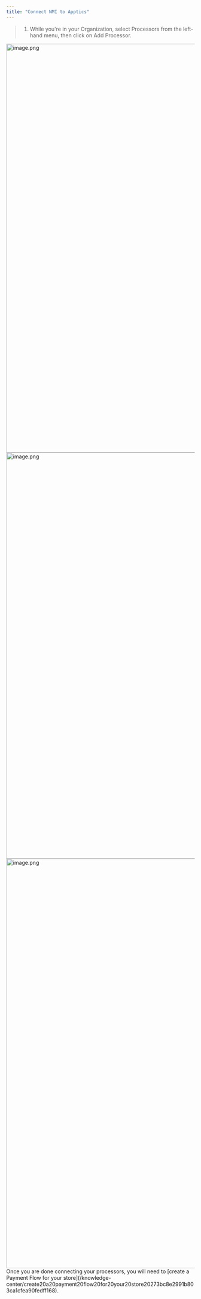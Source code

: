 ```yaml
---
title: "Connect NMI to Apptics"
---
```


> 1. While you're in your Organization, select Processors from the left-hand menu, then click on Add Processor.

<Steps>
  <Step title="While you're in your Organization, select Processors from the left-hand menu, then click on Add Processor.">
    <img
      src="https://mintcdn.com/tagadapay/1yBQH95EwXSsN9Sb/assets/knowledge-center/payments/image-19acb129.png?fit=max&auto=format&n=1yBQH95EwXSsN9Sb&q=85&s=3fd99eda548aaf834563a7f561126002"
      alt="image.png"
      data-og-width="1919"
      width="1919"
      data-og-height="1089"
      height="1089"
      data-path="assets/knowledge-center/payments/image-19acb129.png"
      data-optimize="true"
      data-opv="2"
      srcset="https://mintcdn.com/tagadapay/1yBQH95EwXSsN9Sb/assets/knowledge-center/payments/image-19acb129.png?w=280&fit=max&auto=format&n=1yBQH95EwXSsN9Sb&q=85&s=80fd3879641758fbe1bfa73ade8797c1 280w, https://mintcdn.com/tagadapay/1yBQH95EwXSsN9Sb/assets/knowledge-center/payments/image-19acb129.png?w=560&fit=max&auto=format&n=1yBQH95EwXSsN9Sb&q=85&s=02f38774039c5d814e1b366896da778e 560w, https://mintcdn.com/tagadapay/1yBQH95EwXSsN9Sb/assets/knowledge-center/payments/image-19acb129.png?w=840&fit=max&auto=format&n=1yBQH95EwXSsN9Sb&q=85&s=b6c84bc31e1e5eca3a25d1fb15e33862 840w, https://mintcdn.com/tagadapay/1yBQH95EwXSsN9Sb/assets/knowledge-center/payments/image-19acb129.png?w=1100&fit=max&auto=format&n=1yBQH95EwXSsN9Sb&q=85&s=a26cd2fd39b7c6f1c8ed6e94e9028527 1100w, https://mintcdn.com/tagadapay/1yBQH95EwXSsN9Sb/assets/knowledge-center/payments/image-19acb129.png?w=1650&fit=max&auto=format&n=1yBQH95EwXSsN9Sb&q=85&s=c9c6e5fbd9a816a6c042c4f4bf0b444a 1650w, https://mintcdn.com/tagadapay/1yBQH95EwXSsN9Sb/assets/knowledge-center/payments/image-19acb129.png?w=2500&fit=max&auto=format&n=1yBQH95EwXSsN9Sb&q=85&s=4c611abd1f8968dec726fb505cfbc5b9 2500w"
    />
  </Step>
  <Step title="Select NMI.">
    <img
      src="https://mintcdn.com/tagadapay/1yBQH95EwXSsN9Sb/assets/knowledge-center/payments/image-1-5d81075c.png?fit=max&auto=format&n=1yBQH95EwXSsN9Sb&q=85&s=8206e0d1566879c903b9c306830f411c"
      alt="image.png"
      data-og-width="1919"
      width="1919"
      data-og-height="1082"
      height="1082"
      data-path="assets/knowledge-center/payments/image-1-5d81075c.png"
      data-optimize="true"
      data-opv="2"
      srcset="https://mintcdn.com/tagadapay/1yBQH95EwXSsN9Sb/assets/knowledge-center/payments/image-1-5d81075c.png?w=280&fit=max&auto=format&n=1yBQH95EwXSsN9Sb&q=85&s=ad5864dca97d8d93f255e701530479d2 280w, https://mintcdn.com/tagadapay/1yBQH95EwXSsN9Sb/assets/knowledge-center/payments/image-1-5d81075c.png?w=560&fit=max&auto=format&n=1yBQH95EwXSsN9Sb&q=85&s=016ad06fc2cb0f21c785b8ad1fdb3e3c 560w, https://mintcdn.com/tagadapay/1yBQH95EwXSsN9Sb/assets/knowledge-center/payments/image-1-5d81075c.png?w=840&fit=max&auto=format&n=1yBQH95EwXSsN9Sb&q=85&s=eea374b6ef711e3e661ef8274435ddd1 840w, https://mintcdn.com/tagadapay/1yBQH95EwXSsN9Sb/assets/knowledge-center/payments/image-1-5d81075c.png?w=1100&fit=max&auto=format&n=1yBQH95EwXSsN9Sb&q=85&s=42c94a40695892ea4f54ec5f6868c5e8 1100w, https://mintcdn.com/tagadapay/1yBQH95EwXSsN9Sb/assets/knowledge-center/payments/image-1-5d81075c.png?w=1650&fit=max&auto=format&n=1yBQH95EwXSsN9Sb&q=85&s=c0dc5885b205e4ff9c74e65379225da3 1650w, https://mintcdn.com/tagadapay/1yBQH95EwXSsN9Sb/assets/knowledge-center/payments/image-1-5d81075c.png?w=2500&fit=max&auto=format&n=1yBQH95EwXSsN9Sb&q=85&s=095ab753e8770c7ad7fd85a6de23cf2b 2500w"
    />
  </Step>
  <Step title="A pop up menu will appear, requesting you to fill out the needed information and to connect your NMI account.">
    <img
      src="https://mintcdn.com/tagadapay/1yBQH95EwXSsN9Sb/assets/knowledge-center/payments/image-ac44ed47.png?fit=max&auto=format&n=1yBQH95EwXSsN9Sb&q=85&s=a20531aeb95fcc2549f897414decbe8e"
      alt="image.png"
      data-og-width="1919"
      width="1919"
      data-og-height="1091"
      height="1091"
      data-path="assets/knowledge-center/payments/image-ac44ed47.png"
      data-optimize="true"
      data-opv="2"
      srcset="https://mintcdn.com/tagadapay/1yBQH95EwXSsN9Sb/assets/knowledge-center/payments/image-ac44ed47.png?w=280&fit=max&auto=format&n=1yBQH95EwXSsN9Sb&q=85&s=710eda1ae380a3856361ba510db4bab1 280w, https://mintcdn.com/tagadapay/1yBQH95EwXSsN9Sb/assets/knowledge-center/payments/image-ac44ed47.png?w=560&fit=max&auto=format&n=1yBQH95EwXSsN9Sb&q=85&s=acfdd03878d0d534d56995eb38c18f88 560w, https://mintcdn.com/tagadapay/1yBQH95EwXSsN9Sb/assets/knowledge-center/payments/image-ac44ed47.png?w=840&fit=max&auto=format&n=1yBQH95EwXSsN9Sb&q=85&s=7ac813bad59d4410e71ae48144d1307a 840w, https://mintcdn.com/tagadapay/1yBQH95EwXSsN9Sb/assets/knowledge-center/payments/image-ac44ed47.png?w=1100&fit=max&auto=format&n=1yBQH95EwXSsN9Sb&q=85&s=670bdffdd14c086d07c564554bdf1b43 1100w, https://mintcdn.com/tagadapay/1yBQH95EwXSsN9Sb/assets/knowledge-center/payments/image-ac44ed47.png?w=1650&fit=max&auto=format&n=1yBQH95EwXSsN9Sb&q=85&s=067556968bae6edbeeaad6d75838fc3a 1650w, https://mintcdn.com/tagadapay/1yBQH95EwXSsN9Sb/assets/knowledge-center/payments/image-ac44ed47.png?w=2500&fit=max&auto=format&n=1yBQH95EwXSsN9Sb&q=85&s=b8ea506c413c1b64246182439ec9bd5f 2500w"
    />
  </Step>
  <Step title="Once done click on Save changes.">
    Once you are done connecting your processors, you will need to [create a Payment Flow for your store](/knowledge-center/create20a20payment20flow20for20your20store20273bc8e2991b803ca1cfea90fedff168).
  </Step>
</Steps>
